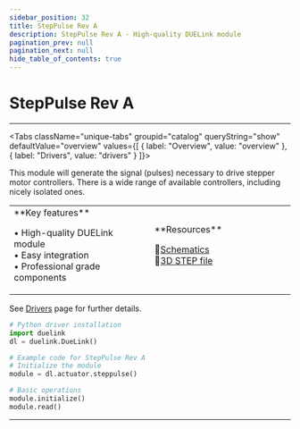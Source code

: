 ```yaml
---
sidebar_position: 32
title: StepPulse Rev A
description: StepPulse Rev A - High-quality DUELink module
pagination_prev: null
pagination_next: null
hide_table_of_contents: true
---
```



# StepPulse Rev A

<ImageSection 
  product="acsteppulse-a"
  tagline="Stepper Motor Signal Generator"
/>

---

<Tabs className="unique-tabs" groupid="catalog" queryString="show" defaultValue="overview"
  values={[
    {
        label: "Overview",
        value: "overview"
    },
    {
        label: "Drivers",
        value: "drivers"
    }
]}>

<TabItem value="overview">

This module will generate the signal (pulses) necessary to drive stepper motor controllers. There is a wide range of available controllers, including nicely isolated ones.

<table><td width='50%'>
**Key features**

• High-quality DUELink module<br/>
• Easy integration<br/>
• Professional grade components<br/>

</td><td width='50%'>
**Resources**
 
📄[Schematics](/sch/gdl-acsteppulse-a.pdf)<br/>
🔩[3D STEP file](/3d/gdl-acsteppulse-a.step)<br/>
</td></table>

</TabItem>

<TabItem value="drivers">

See [Drivers](../../engine/drivers) page for further details.

```python
# Python driver installation
import duelink
dl = duelink.DueLink()

# Example code for StepPulse Rev A
# Initialize the module
module = dl.actuator.steppulse()

# Basic operations
module.initialize()
module.read()
```

</TabItem>


</Tabs>

---

<OrderSection
    product="DUELink StepPulse A"
    partnumber="GDL-ACSTEPPULSE-A"
    price="$19.99"
/>
